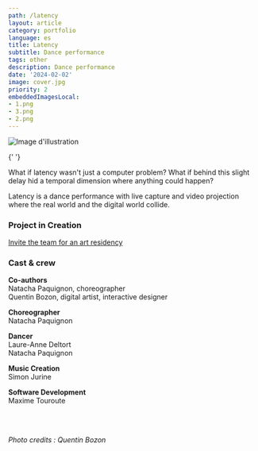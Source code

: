 ```yaml
---
path: /latency
layout: article
category: portfolio
language: es
title: Latency
subtitle: Dance performance
tags: other
description: Dance performance
date: '2024-02-02'
image: cover.jpg
priority: 2
embeddedImagesLocal:
- 1.png
- 3.png
- 2.png
---
```



![Image d'illustration](cover.jpg)

<ImageGrid props={props.data.mdx.frontmatter.embeddedImagesLocal} />{' '}

What if latency wasn't just a computer problem? What if behind this slight delay hid a temporal dimension where anything could happen?   

Latency is a dance performance with live capture and video projection where the real world and the digital world collide.

### Project in Creation
[Invite the team for an art residency](mailto:natacha@c-a-b.fr)


### Cast & crew
__Co-authors__  
Natacha Paquignon, choreographer  
Quentin Bozon, digital artist, interactive designer  

__Choreographer__  
Natacha Paquignon  

__Dancer__  
Laure-Anne Deltort  
Natacha Paquignon  

__Music Creation__  
Simon Jurine  

__Software Development__  
Maxime Touroute  


<br/>
<br/>
  
_Photo credits : Quentin Bozon_
